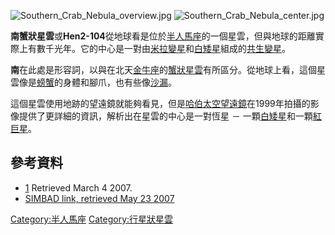 {{Expand language|1=en|time=2021-11-14T07:24:31+00:00}}
[[Image:Southern_Crab_Nebula_overview.jpg|thumb]]
[[Image:Southern_Crab_Nebula_center.jpg|thumb]]

'''南蟹狀星雲'''或'''Hen2-104'''從地球看是位於[[半人馬座|半人馬座]]的一個星雲，但與地球的距離實際上有數千光年。它的中心是一對由[[米拉變星|米拉變星]]和[[白矮星|白矮星]]組成的[[共生變星|共生變星]]。

'''南'''在此處是形容詞，以與在北天[[金牛座|金牛座]]的[[蟹狀星雲|蟹狀星雲]]有所區分。從地球上看，這個星雲像是[[螃蟹|螃蟹]]的身體和腳爪，也有些像[[沙漏|沙漏]]。

這個星雲使用地跡的望遠鏡就能夠看見，但是[[哈伯太空望遠鏡|哈伯太空望遠鏡]]在1999年拍攝的影像提供了更詳細的資訊，解析出在星雲的中心是一對恆星 － 一顆[[白矮星|白矮星]]和一顆[[紅巨星|紅巨星]]。

== 參考資料 ==
* [http://hubblesite.org/newscenter/archive/releases/1999/32/image/a/]{{Wayback|url=http://hubblesite.org/newscenter/archive/releases/1999/32/image/a/ |date=20100321095001 }} Retrieved March 4 2007.
* [http://simbad.u-strasbg.fr/simbad/sim-id?protocol=html&Ident=Hen+2-104&NbIdent=1&Radius=10&Radius.unit=arcmin&submit=submit+id SIMBAD link, retrieved May 23 2007]{{Wayback|url=http://simbad.u-strasbg.fr/simbad/sim-id?protocol=html&Ident=Hen+2-104&NbIdent=1&Radius=10&Radius.unit=arcmin&submit=submit+id |date=20140224135211 }}

[[Category:半人馬座|Category:半人馬座]]
[[Category:行星狀星雲|Category:行星狀星雲]]

{{nebula-stub}}